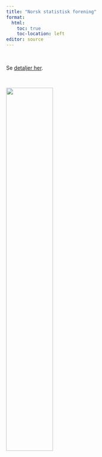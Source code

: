 ```yaml
---
title: "Norsk statistisk forening"
format: 
  html:
    toc: true
    toc-location: left
editor: source
---
```


<br>

Se [detaljer her](https://sites.google.com/site/statistiskforening/forside).
</b>

<br>

![](fig/logo_NFR_alle.jpeg){width="50%"}
